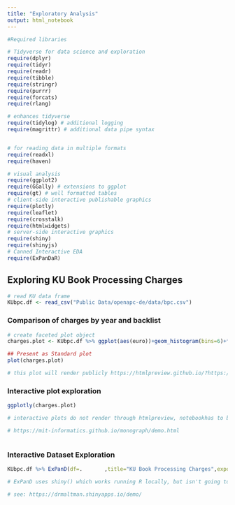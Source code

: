 ```yaml
---
title: "Exploratory Analysis"
output: html_notebook
---
```


```r
#Required libraries

# Tidyverse for data science and exploration
require(dplyr)
require(tidyr)
require(readr)
require(tibble)
require(stringr)
require(purrr)
require(forcats)
require(rlang)

# enhances tidyverse
require(tidylog) # additional logging
require(magrittr) # additional data pipe syntax


# for reading data in multiple formats
require(readxl)
require(haven)

# visual analysis
require(ggplot2)
require(GGally) # extensions to ggplot
require(gt) # well formatted tables
# client-side interactive publishable graphics
require(plotly)
require(leaflet)
require(crosstalk)
require(htmlwidgets)
# server-side interactive graphics
require(shiny)
require(shinyjs)
# Canned Interactive EDA 
require(ExPanDaR)


```
## Exploring KU Book Processing Charges
```r
# read KU data frame
KUbpc.df <- read_csv("Public Data/openapc-de/data/bpc.csv")
```
### Comparison of charges by year and backlist
```r
# create faceted plot object
charges.plot <- KUbpc.df %>% ggplot(aes(euro))+geom_histogram(bins=6)+facet_grid(rows=vars(period), cols = vars(backlist_oa))

## Present as Standard plot
plot(charges.plot)

# this plot will render publicly https://htmlpreview.github.io/?https://github.com/MIT-Informatics/monograph/blob/master/00%20EDA%20Start.nb.html
```
### Interactive plot exploration
```r
ggplotly(charges.plot)

# interactive plots do not render through htmlpreview, notebookhas to be copied (e.g. to "demo.html" to _sites folder)

# https://mit-informatics.github.io/monograph/demo.html



```
### Interactive Dataset Exploration 
```r
KUbpc.df %>% ExPanD(df=.       ,title="KU Book Processing Charges",export_nb_option = TRUE)

# ExPanD uses shiny() which works running R locally, but isn't going to work through github. Could publish through shinyapps.io (low usage only), or export  a non-interactive notebook it

# see: https://drmaltman.shinyapps.io/demo/
```
